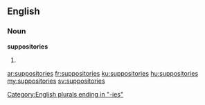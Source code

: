 ==English==
===Noun===
'''suppositories'''
# {{plural of|suppository}}

[[Category:English plurals ending in "-ies"]]

[[ar:suppositories]]
[[fr:suppositories]]
[[ku:suppositories]]
[[hu:suppositories]]
[[my:suppositories]]
[[sv:suppositories]]